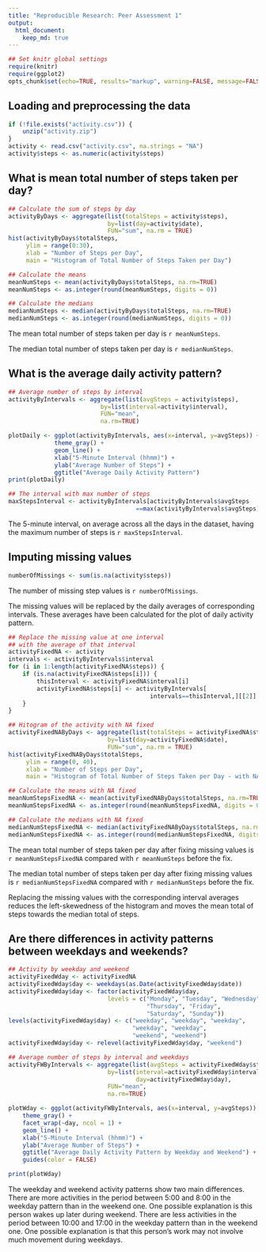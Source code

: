 ```yaml
---
title: "Reproducible Research: Peer Assessment 1"
output: 
  html_document:
    keep_md: true
---
```

```r
## Set knitr global settings
require(knitr)
require(ggplot2)
opts_chunk$set(echo=TRUE, results="markup", warning=FALSE, message=FALSE)
```


## Loading and preprocessing the data
```r
if (!file.exists("activity.csv")) {
    unzip("activity.zip")
}
activity <- read.csv("activity.csv", na.strings = "NA")
activity$steps <- as.numeric(activity$steps)
```


## What is mean total number of steps taken per day?

```r
## Calculate the sum of steps by day
activityByDays <- aggregate(list(totalSteps = activity$steps), 
                            by=list(day=activity$date), 
                            FUN="sum", na.rm = TRUE)
hist(activityByDays$totalSteps,
     ylim = range(0:30),
     xlab = "Number of Steps per Day",
     main = "Histogram of Total Number of Steps Taken per Day")
```

```r
## Calculate the means
meanNumSteps <- mean(activityByDays$totalSteps, na.rm=TRUE)
meanNumSteps <- as.integer(round(meanNumSteps, digits = 0))

## Calculate the medians
medianNumSteps <- median(activityByDays$totalSteps, na.rm=TRUE)
medianNumSteps <- as.integer(round(medianNumSteps, digits = 0))
```


The mean total number of steps taken per day is `r meanNumSteps`.

The median total number of steps taken per day is `r medianNumSteps`.


## What is the average daily activity pattern?
```r
## Average number of steps by interval
activityByIntervals <- aggregate(list(avgSteps = activity$steps), 
                          by=list(interval=activity$interval),
                          FUN="mean",
                          na.rm=TRUE)

plotDaily <- ggplot(activityByIntervals, aes(x=interval, y=avgSteps)) +
             theme_gray() +
             geom_line() +
             xlab("5-Minute Interval (hhmm)") +
             ylab("Average Number of Steps") +
             ggtitle("Average Daily Activity Pattern")
print(plotDaily)

## The interval with max number of steps
maxStepsInterval <- activityByIntervals[activityByIntervals$avgSteps
                                    ==max(activityByIntervals$avgSteps),][1]
```


The 5-minute interval, on average across all the days in the dataset, having the maximum number of steps is `r maxStepsInterval`.


## Imputing missing values
```r
numberOfMissings <- sum(is.na(activity$steps))
```


The number of missing step values is `r numberOfMissings`.

The missing values will be replaced by the daily averages of corresponding intervals. These averages have been calculated for the plot of daily activity pattern.


```r
## Replace the missing value at one interval
## with the average of that interval
activityFixedNA <- activity
intervals <- activityByIntervals$interval
for (i in 1:length(activityFixedNA$steps)) {
    if (is.na(activityFixedNA$steps[i])) {
        thisInterval <- activityFixedNA$interval[i]
        activityFixedNA$steps[i] <- activityByIntervals[
                                        intervals==thisInterval,][[2]]
    }
}

## Hitogram of the activity with NA fixed
activityFixedNAByDays <- aggregate(list(totalSteps = activityFixedNA$steps), 
                            by=list(day=activityFixedNA$date), 
                            FUN="sum", na.rm = TRUE)
hist(activityFixedNAByDays$totalSteps,
     ylim = range(0, 40),
     xlab = "Number of Steps per Day",
     main = "Histogram of Total Number of Steps Taken per Day - with NA Fixed")

## Calculate the means with NA fixed
meanNumStepsFixedNA <- mean(activityFixedNAByDays$totalSteps, na.rm=TRUE)
meanNumStepsFixedNA <- as.integer(round(meanNumStepsFixedNA, digits = 0))

## Calculate the medians with NA fixed
medianNumStepsFixedNA <- median(activityFixedNAByDays$totalSteps, na.rm=TRUE)
medianNumStepsFixedNA <- as.integer(round(medianNumStepsFixedNA, digits = 0))
```


The mean total number of steps taken per day after fixing missing values is `r meanNumStepsFixedNA` compared with `r meanNumSteps` before the fix.

The median total number of steps taken per day after fixing missing values is `r medianNumStepsFixedNA` compared with `r medianNumSteps` before the fix.

Replacing the missing values with the corresponding interval averages reduces the left-skewedness of the histogram and moves the mean total of steps towards the median total of steps.


## Are there differences in activity patterns between weekdays and weekends?
```r
## Activity by weekday and weekend
activityFixedWday <- activityFixedNA
activityFixedWday$day <- weekdays(as.Date(activityFixedWday$date))
activityFixedWday$day <- factor(activityFixedWday$day, 
                            levels = c("Monday", "Tuesday", "Wednesday",
                                       "Thursday", "Friday",
                                       "Saturday", "Sunday"))
levels(activityFixedWday$day) <- c("weekday", "weekday", "weekday",
                                   "weekday", "weekday",
                                   "weekend", "weekend")
activityFixedWday$day <- relevel(activityFixedWday$day, "weekend")

## Average number of steps by interval and weekdays
activityFWByIntervals <- aggregate(list(avgSteps = activityFixedWday$steps), 
                            by=list(interval=activityFixedWday$interval,
                                    day=activityFixedWday$day),
                            FUN="mean",
                            na.rm=TRUE)

plotWday <- ggplot(activityFWByIntervals, aes(x=interval, y=avgSteps)) +
    theme_gray() +
    facet_wrap(~day, ncol = 1) +
    geom_line() +
    xlab("5-Minute Interval (hhmm)") +
    ylab("Average Number of Steps") +
    ggtitle("Average Daily Activity Pattern by Weekday and Weekend") +
    guides(color = FALSE)

print(plotWday)
```


The weekday and weekend activity patterns show two main differences. There are more activities in the period between 5:00 and 8:00 in the weekday pattern than in the weekend one. One possible explanation is this person wakes up later during weekend. There are less activities in the period between 10:00 and 17:00 in the weekday pattern than in the weekend one. One possible explanation is that this person's work may not involve much movement during weekdays.
